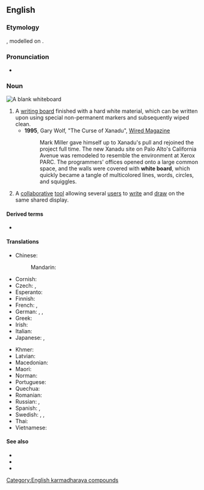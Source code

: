 {{also|Whiteboard}}
==English==
{{wikipedia}}

===Etymology===
{{compound|en|white|board}}, modelled on {{m|en|blackboard}}.

===Pronunciation===
* {{IPA|/ˈwaɪtbɔːd/|lang=en}}

===Noun===
[[Image:Blank whiteboard.JPG|right|thumb|A blank whiteboard]]
{{en-noun}}

# A [[writing board]] finished with a hard white material, which can be written upon using special non-permanent markers and subsequently wiped clean.
#* '''1995''', Gary Wolf, "The Curse of Xanadu", [http://www.wired.com/wired/archive/3.06/xanadu.html?pg=15&topic= Wired Magazine]
#*: Mark Miller gave himself up to Xanadu's pull and rejoined the project full time. The new Xanadu site on Palo Alto's California Avenue was remodeled to resemble the environment at Xerox PARC. The programmers' offices opened onto a large common space, and the walls were covered with '''white board''', which quickly became a tangle of multicolored lines, words, circles, and squiggles.
# {{lb|en|by extension|computing}} A [[collaborative]] [[tool]] allowing several [[user]]s to [[write]] and [[draw]] on the same shared display.

====Derived terms====
* {{l|en|whiteboard marker}}

====Translations====
{{trans-top|large vertical writing area}}
* Chinese:
*: Mandarin: {{t+|cmn|白板|tr=báibǎn|sc=Hani}}
* Cornish: {{t|kw|bord gwynn|m}}
* Czech: {{qualifier|any colour}} {{t+|cs|tabule|f}}, {{t|cs|bílá tabule|f}}
* Esperanto: {{t-needed|eo}}
* Finnish: {{t|fi|valkotaulu}}
* French: {{qualifier|any colour}} {{t+|fr|tableau|m}}, {{t+|fr|tableau blanc|m}}
* German: {{t+|de|Tafel|f}}, {{t|de|Weißwandtafel|f}}, {{t+|de|Whiteboard|n}}
* Greek: {{t+|el|λευκοπίνακας|m}}
* Irish: {{t|ga|clár bán|m}}
* Italian: {{t+|it|lavagna|f}}
* Japanese: {{t|ja|白板|tr=はくばん, hakuban|sc=Jpan}}, {{t|ja|ホワイトボード|tr=howaitobōdo|sc=Jpan}}
{{trans-mid}}
* Khmer: {{t-needed|km}}
* Latvian: {{t+|lv|tāfele|f}} {{qualifier|any color}}
* Macedonian: {{t|mk|бела табла|f|tr=béla tábla}}
* Maori: {{t|mi|papamā}}
* Norman: {{t|nrf|blianche plianche|f}}
* Portuguese: {{t|pt|[[quadro]] [[branco]]|m}}
* Quechua: {{t|qu|pirqa qillqana}}
* Romanian: {{t+|ro|tablă|f}}
* Russian: {{qualifier|any colour}} {{t+|ru|доска́|f}}, {{t|ru|бе́лая доска́|f}}
* Spanish: {{qualifier|any colour}} {{t+|es|pizarra|f}}, {{t|es|pizarra blanca|f}}
* Swedish: {{t|sv|vit tavla|c}}, {{t|sv|skrivtavla|c}}, {{t+|sv|whiteboard|c}}
* Thai: {{t-needed|th}}
* Vietnamese: {{t-needed|vi}}
{{trans-bottom}}

====See also====
* {{l|en|blackboard}}
* {{l|en|chalkboard}}
* {{l|en|imageboard}}

[[Category:English karmadharaya compounds]]